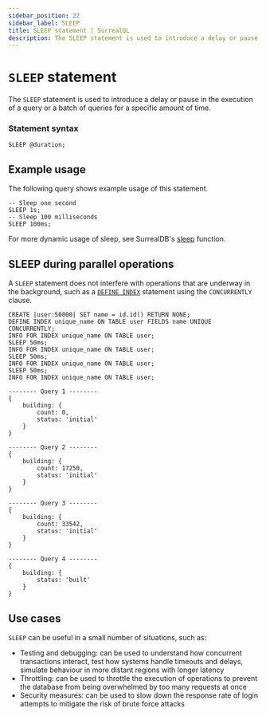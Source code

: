 ---
sidebar_position: 22
sidebar_label: SLEEP
title: SLEEP statement | SurrealQL
description: The SLEEP statement is used to introduce a delay or pause in the execution of a query or a batch of queries for a specific amount of time.
---

# `SLEEP` statement

The `SLEEP` statement is used to introduce a delay or pause in the execution of a query or a batch of queries for a specific amount of time.

### Statement syntax

```syntax title="SurrealQL Syntax"
SLEEP @duration;
```

## Example usage

The following query shows example usage of this statement.

```surql
-- Sleep one second
SLEEP 1s;
-- Sleep 100 milliseconds
SLEEP 100ms;
```

For more dynamic usage of sleep, see SurrealDB's [sleep](/docs/surrealql/functions/database/sleep) function.

## SLEEP during parallel operations

A `SLEEP` statement does not interfere with operations that are underway in the background, such as a [`DEFINE INDEX`](/docs/surrealql/statements/define/indexes) statement using the `CONCURRENTLY` clause.

```surql
CREATE |user:50000| SET name = id.id() RETURN NONE;
DEFINE INDEX unique_name ON TABLE user FIELDS name UNIQUE CONCURRENTLY;
INFO FOR INDEX unique_name ON TABLE user;
SLEEP 50ms;
INFO FOR INDEX unique_name ON TABLE user;
SLEEP 50ms;
INFO FOR INDEX unique_name ON TABLE user;
SLEEP 50ms;
INFO FOR INDEX unique_name ON TABLE user;
```

```surql title="Possible output"
-------- Query 1 --------
{
	building: {
		count: 0,
		status: 'initial'
	}
}

-------- Query 2 --------
{
	building: {
		count: 17250,
		status: 'initial'
	}
}

-------- Query 3 --------
{
	building: {
		count: 33542,
		status: 'initial'
	}
}

-------- Query 4 --------
{
	building: {
		status: 'built'
	}
}
```

## Use cases

`SLEEP` can be useful in a small number of situations, such as:

* Testing and debugging: can be used to understand how concurrent transactions interact, test how systems handle timeouts and delays, simulate behaviour in more distant regions with longer latency
* Throttling: can be used to throttle the execution of operations to prevent the database from being overwhelmed by too many requests at once
* Security measures: can be used to slow down the response rate of login attempts to mitigate the risk of brute force attacks
